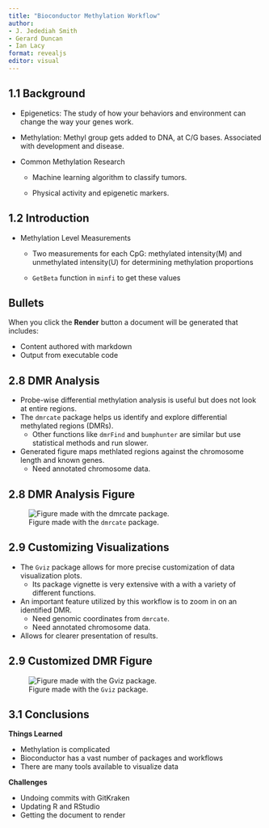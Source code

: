 ```yaml
---
title: "Bioconductor Methylation Workflow"
author:
- J. Jedediah Smith
- Gerard Duncan
- Ian Lacy
format: revealjs
editor: visual
---
```


## 1.1 Background

-   Epigenetics: The study of how your behaviors and environment can change the way your genes work.

-   Methylation: Methyl group gets added to DNA, at C/G bases. Associated with development and disease.

-   Common Methylation Research

    -   Machine learning algorithm to classify tumors.

    -   Physical activity and epigenetic markers.

## 1.2 Introduction

-   Methylation Level Measurements

    -   Two measurements for each CpG: methylated intensity(M) and unmethylated intensity(U) for determining methylation proportions 

    -   `GetBeta` function in `minfi` to get these values 

## Bullets

When you click the **Render** button a document will be generated that includes:

-   Content authored with markdown
-   Output from executable code

## 2.8 DMR Analysis

-   Probe-wise differential methylation analysis is useful but does not look at entire regions.
-   The `dmrcate` package helps us identify and explore differential methylated regions (DMRs).
    -   Other functions like `dmrFind` and `bumphunter` are similar but use statistical methods and run slower.
-   Generated figure maps methlated regions against the chromosome length and known genes.
    -   Need annotated chromosome data.

## 2.8 DMR Analysis Figure

![Figure made with the `dmrcate` package.](./BioshockDoc_files/figure-html/unnamed-chunk-34-1.png)

## 2.9 Customizing Visualizations

-   The `Gviz` package allows for more precise customization of data visualization plots.
    -   Its package vignette is very extensive with a with a variety of different functions.
-   An important feature utilized by this workflow is to zoom in on an identified DMR.
    -   Need genomic coordinates from `dmrcate`.
    -   Need annotated chromosome data.
-   Allows for clearer presentation of results.

## 2.9 Customized DMR Figure

![Figure made with the `Gviz` package.](./BioshockDoc_files/figure-html/unnamed-chunk-44-1.png)

## 3.1 Conclusions

**Things Learned**

-   Methylation is complicated
-   Bioconductor has a vast number of packages and workflows
-   There are many tools available to visualize data

**Challenges**

-   Undoing commits with GitKraken
-   Updating R and RStudio
-   Getting the document to render
